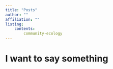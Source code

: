 ```yaml
---
title: "Posts"
author: ""
affiliation: ""
listing: 
    contents: 
        community-ecology
---
```


# I want to say something